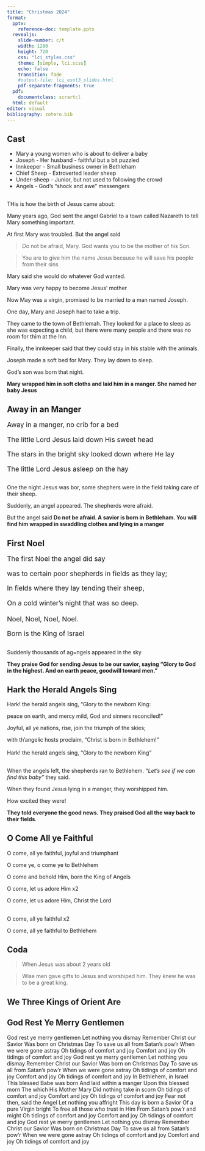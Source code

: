 ```yaml
---
title: "Christmas 2024"
format: 
  pptx: 
    reference-doc: template.pptx
  revealjs:
    slide-number: c/t
    width: 1280
    height: 720
    css: "lci_styles.css"
    theme: [simple, lci.scss]
    echo: false
    transition: fade
    #output-file: lci_esot3_slides.html
    pdf-separate-fragments: true
  pdf:
    documentclass: scrartcl
  html: default
editor: visual
bibliography: zotero.bib
---
```


## Cast

- Mary a young women who is about to deliver a baby
- Joseph - Her husband - faithful but a bit puzzled
- Innkeeper - Small business owner in Bethleham
- Chief Sheep - Extroverted leader sheep
- Under-sheep - Junior, but not used to following the crowd
- Angels - God's "shock and awe" messengers


## 

THis is how the birth of Jesus came about:

Many years ago, God sent the angel Gabriel to a town called Nazareth to tell Mary something important.

At first Mary was troubled. But the angel said

>Do not be afraid, Mary.  God wants you to be the mother of his Son.

>You are to give him the name Jesus because he will save his people from their sins

Mary said she would do whatever God wanted.

Mary was very happy to become Jesus' mother

Now May was a virgin, promised to be married to a man named Joseph.

One day, Mary and Joseph had to take a trip.

They came to the town of Bethlemah. They looked for a place to sleep as she was expecting a child, but there were many people and there was no room for thim at the Inn.

Finally, the innkeeper said that they could stay in his stable with the animals.

Joseph made a soft bed for Mary. They lay down to sleep.

God’s son was born that night. 

**Mary wrapped him in soft cloths and laid him in a manger. She named her baby Jesus**

## Away in an Manger 
::: {style="font-size: 125%;"}
Away in a manger, no crib for a bed

The little Lord Jesus laid down His sweet head

The stars in the bright sky looked down where He lay

The little Lord Jesus asleep on the hay
:::

##

One the night Jesus was bor, some shephers were in the field taking care of their sheep. 

Suddenly, an angel appeared. The shepherds were afraid.

But the angel said  **Do not be afraid. A savior is born in Bethleham. You will find him wrapped in swaddling clothes and lying in a manger**

## First Noel 
::: {style="font-size: 125%;"}
The first Noel the angel did say 

was to certain poor shepherds in fields as they lay;

In fields where they lay tending their sheep,

On a cold win­ter’s night that was so deep.
\
\
Noel, Noel, Noel, Noel. 

Born is the King of Israel
:::

##

Suddenly thousands of ag=ngels appeared in the sky 

**They praise God for sending Jesus to be our savior, saying “Glory to God in the highest. And on earth peace, goodwill toward men.”**

## Hark the Herald Angels Sing

Hark! the herald angels sing, "Glory to the newborn King:

peace on earth, and mercy mild, God and sinners reconciled!"

Joyful, all ye nations, rise, join the triumph of the skies;

with th'angelic hosts proclaim, "Christ is born in Bethlehem!"
\
\
Hark! the herald angels sing, "Glory to the newborn King"


##

When the angels left, the shepherds ran to Bethlehem. *"Let's see if we can find this baby"* they said. 

When they found Jesus lying in a manger, they worshipped him. 

How excited they were!

**They told everyone the good news. They praised God all the way back to their fields**. 


## O Come All ye Faithful 

O come, all ye faithful, joyful and triumphant

O come ye, o come ye to Bethlehem

O come and behold Him, born the King of Angels

O come, let us adore Him x2

O come, let us adore Him, Christ the Lord
\
\

O come, all ye faithful x2

O come, all ye faithful to Bethlehem



## Coda

>When Jesus was about 2 years old

>Wise men gave gifts to Jesus and worshiped him. They knew he was to be a great king.

## We Three Kings of Orient Are


## God Rest Ye Merry Gentlemen


God rest ye merry gentlemen
Let nothing you dismay
Remember Christ our Savior
Was born on Christmas Day
To save us all from Satan's pow'r
When we were gone astray
Oh tidings of comfort and joy
Comfort and joy
Oh tidings of comfort and joy
God rest ye merry gentlemen
Let nothing you dismay
Remember Christ our Savior
Was born on Christmas Day
To save us all from Satan's pow'r
When we were gone astray
Oh tidings of comfort and joy
Comfort and joy
Oh tidings of comfort and joy
In Bethlehem, in Israel
This blessed Babe was born
And laid within a manger
Upon this blessed morn
The which His Mother Mary
Did nothing take in scorn
Oh tidings of comfort and joy
Comfort and joy
Oh tidings of comfort and joy
Fear not then, said the Angel
Let nothing you affright
This day is born a Savior
Of a pure Virgin bright
To free all those who trust in Him
From Satan's pow'r and might
Oh tidings of comfort and joy
Comfort and joy
Oh tidings of comfort and joy
God rest ye merry gentlemen
Let nothing you dismay
Remember Christ our Savior
Was born on Christmas Day
To save us all from Satan's pow'r
When we were gone astray
Oh tidings of comfort and joy
Comfort and joy
Oh tidings of comfort and joy

